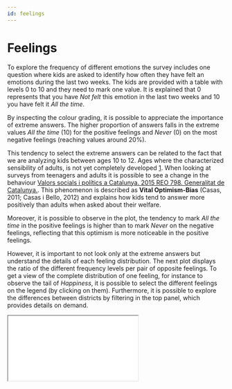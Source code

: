 ```yaml
---
id: feelings
---
```



# Feelings

To explore the frequency of different emotions the survey includes one question where kids are asked to identify how often they have felt an emotions during the last two weeks. The kids are provided with a table with levels 0 to 10 and they need to mark one value. It is explained that 0 represents that you have _Not felt_ this emotion in the last two weeks and 10 you have felt it _All the time_.

<FeelingsBarChart />

By inspecting the colour grading, it is possible to appreciate the importance of extreme answers. The higher proportion of answers falls in the extreme values _All the time_ (10) for the positive feelings and _Never_ (0) on the most negative feelings (reaching values around 20%).

This tendency to select the extreme answers can be related to the fact that we are analyzing kids between ages 10 to 12. Ages where the characterized sensibility of adults, is not yet completely developed [1](https://psycnet.apa.org/record/1995-40081-001). When looking at surveys from teenagers and adults it is possible to see a change in the behaviour [Valors socials i polítics a Catalunya. 2015 REO 798. Generalitat de
Catalunya.](https://ceo.gencat.cat/ca/estudis/registre-estudis-dopinio/estudis-dopinio-ceo/societat/detall/index.html?id=5509).
This phenomenon is described as **Vital Optimism-Bias** (Casas, 2011; Casas i Bello, 2012) and explains how kids tend to answer more positively than adults when asked about their welfare.

Moreover, it is possible to observe in the plot, the tendency to mark _All the time_ in the positive feelings is higher than to mark _Never_ on the negative feelings, reflecting that this optimism is more noticeable in the positive feelings.

However, it is important to not look only at the extreme answers but understand the details of each feeling distribution. The next plot displays the ratio of the different frequency levels per pair of opposite feelings. To get a view of the complete distribution of one feeling, for instance to observe the tail of _Happiness_, it is possible to select the different feelings on the legend (by clicking on them). Furthermore, it is possible to explore the differences between districts by filtering in the top panel, which provides details on demand.

<div className="mx-auto" style={{ height: `450px`, width: `1200px` }}>
  <iframe src="/bokeh.html" className="h-full w-full" title="bokeh" />
</div>

It is possible to appreciate that the peak is more pronounced in the positive feelings than in the negative ones. With around 50% of the children marking that they felt _Happy_ and _Energetic_, _"All the time"_. Only 2% of kids marked a level of 4 or less in Happiness, nonetheless, even if the ratio is low it should not be overlooked since this represents that approximately 80 of the kids surveyed are rarely feeling happy.

The peak for the rest of the feelings falls within the 20%-30% range, with _Calm_ reassembling more the behaviour of the negative feelings (with a mirrored distribution). It is as well possible to see a peak on the answers at level 5, which falls in the middle of the distribution. This behaviour is not strange, since could reflect the more hesitant kids.

When evaluating the negative feelings it is possible to see that the tail of the distribution is wider. This represents that even if kids will generally say that they experience _Happiness_ _"All the time"_, 14% of them will experience _Sadness_ _"Usually"_, marking it with a level of 7 or above. The same is observed with _Stress_ and _Boredom_, which reaches a proportion of 30% and 22% respectively, in the same frequency level.

<Radar />

While the behaviour for the positive feelings is maintained for the different districts. There are some clear deviations on the negative feelings.

If we take the district with the highest RFD Index, _Sarrià-Sant Gervasi_ and compare it with the lowest one, _Nou Barris_. It is possible to detect an increase for _Nou Barris_ in the level of Boredom and Sadness of 8 and 4 points respectively. Indicating a difference in behaviour. However, this pattern is not always maintained.

When comparing the districts in the lower range of RFD Index (_Nou Barris_, _Horta-Guinardó_ and _Sant Andreu_) it is possible to observe that the behaviour of _Horta-Guinardó_ is similar to _Nou Barris_ but the level of stress is 5 points higher. Instead the behaviour of _Sant Andreu_ reassembles more the behaviour detected for _Sarrià-Sant Gervasi_.

Therefore, even if we can detect differences between the different neighbourhoods, it is important to look into other variables that might be affecting the emotions of the children.

<div className="grid grid-cols-2">
  <FeelingsDist index={1} />
  <FeelingsDist index={2} />
</div>
